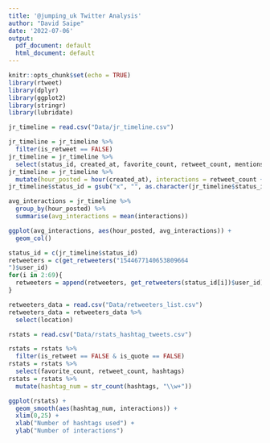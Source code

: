 ```yaml
---
title: '@jumping_uk Twitter Analysis'
author: "David Saipe"
date: '2022-07-06'
output:
  pdf_document: default
  html_document: default
---
```


```r
knitr::opts_chunk$set(echo = TRUE)
library(rtweet)
library(dplyr)
library(ggplot2)
library(stringr)
library(lubridate)
```

```r
jr_timeline = read.csv("Data/jr_timeline.csv")

jr_timeline = jr_timeline %>%
  filter(is_retweet == FALSE)
jr_timeline = jr_timeline %>%
  select(status_id, created_at, favorite_count, retweet_count, mentions_screen_name, urls_url, hashtags, media_type)
jr_timeline = jr_timeline %>%
  mutate(hour_posted = hour(created_at), interactions = retweet_count + favorite_count)
jr_timeline$status_id = gsub("x", "", as.character(jr_timeline$status_id))
```

```r
avg_interactions = jr_timeline %>%
  group_by(hour_posted) %>%
  summarise(avg_interactions = mean(interactions))

ggplot(avg_interactions, aes(hour_posted, avg_interactions)) +
  geom_col()

```

```r
status_id = c(jr_timeline$status_id)
retweeters = c(get_retweeters("1544677140653809664
")$user_id)
for(i in 2:69){
  retweeters = append(retweeters, get_retweeters(status_id[i])$user_id)
}

retweeters_data = read.csv("Data/retweeters_list.csv")
retweeters_data = retweeters_data %>%
  select(location)

```

```r
rstats = read.csv("Data/rstats_hashtag_tweets.csv")

rstats = rstats %>%
  filter(is_retweet == FALSE & is_quote == FALSE)
rstats = rstats %>%
  select(favorite_count, retweet_count, hashtags)
rstats = rstats %>%
  mutate(hashtag_num = str_count(hashtags, "\\w+"))

ggplot(rstats) +
  geom_smooth(aes(hashtag_num, interactions)) +
  xlim(0,25) +
  xlab("Number of hashtags used") + 
  ylab("Number of interactions")
  
```








